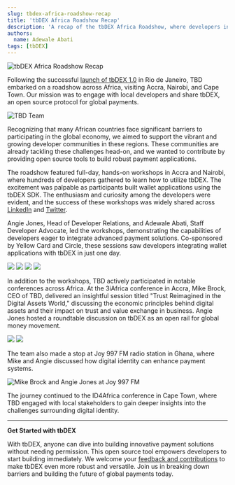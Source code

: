 ```yaml
---
slug: tbdex-africa-roadshow-recap
title: 'tbDEX Africa Roadshow Recap'
description: 'A recap of the tbDEX Africa Roadshow, where developers in Ghana and Kenya learned how to build payment applications with tbDEX'
authors:
  name: Adewale Abati
tags: [tbDEX]
---
```


<head>
  <meta property="og:title" content="tbDEX Africa Roadshow Recap" />
  <meta property="og:type" content="website" />
  <meta property="og:url" content='https://developer.tbd.website/blog/tbdex-africa-roadshow-recap' />
  <meta name="og:description" content="A recap of the tbDEX Africa Roadshow, where developers in Ghana and Kenya learned how to build payment applications with tbDEX" />
  <meta property="og:image" content="https://developer.tbd.website/assets/images/roadshow-group-2a17a2962abdcc9933a5cace9e348627.jpg" />

  <meta name="twitter:card" content="summary_large_image" />
  <meta property="twitter:domain" content="developer.tbd.website" />
  <meta name="twitter:site" content="@tbdevs" />
  <meta name="twitter:title" content="tbDEX Africa Roadshow Recap" />
  <meta property="twitter:url" content='https://developer.tbd.website/blog/tbdex-africa-roadshow-recap' />
  <meta name="twitter:description" content="A recap of the tbDEX Africa Roadshow, where developers in Ghana and Kenya learned how to build payment applications with tbDEX" />
  <meta name="twitter:image" content="https://developer.tbd.website/assets/images/roadshow-group-2a17a2962abdcc9933a5cace9e348627.jpg" />

  <link rel="apple-touch-icon" href="https://developer.tbd.website/img/tbd-fav-icon-main.png" />
</head>



![tbDEX Africa Roadshow Recap](/img/roadshow-group.jpg)


Following the successful [launch of tbDEX 1.0](/blog/tbdex-v1) in Rio de Janeiro, TBD embarked on a roadshow across Africa, visiting Accra, Nairobi, and Cape Town. 
Our mission was to engage with local developers and share tbDEX, an open source protocol for global payments.

<!--truncate-->

![TBD Team](/img/roadshow-tbd-team.jpg)

Recognizing that many African countries face significant barriers to participating in the global economy, we aimed to support the vibrant and growing developer communities in these regions. 
These communities are already tackling these challenges head-on, and we wanted to contribute by providing open source tools to build robust payment applications.

The roadshow featured full-day, hands-on workshops in Accra and Nairobi, where hundreds of developers gathered to learn how to utilize tbDEX. 
The excitement was palpable as participants built wallet applications using the tbDEX SDK. 
The enthusiasm and curiosity among the developers were evident, and the success of these workshops was widely shared across [LinkedIn](https://www.linkedin.com/feed/update/urn:li:activity:7199777112713486337/?updateEntityUrn=urn%3Ali%3Afs_feedUpdate%3A%28V2%2Curn%3Ali%3Aactivity%3A7199777112713486337%29) and [Twitter](https://x.com/yellowcard_app/status/1795385010117386749).

<div className="grid grid-cols-1 desktop:grid-cols-2 gap-4 pt-6">
  <TweetEmbed tweetId="1794038435218387164" />
  <TweetEmbed tweetId="1794018057012072690" />
</div>

Angie Jones, Head of Developer Relations, and Adewale Abati, Staff Developer Advocate, led the workshops, demonstrating the capabilities of developers eager to integrate advanced payment solutions. 
Co-sponsored by Yellow Card and Circle, these sessions saw developers integrating wallet applications with tbDEX in just one day.

<div className="grid grid-cols-1 desktop:grid-cols-2 gap-4 pt-6">
  <img src="/img/roadshow-angie-teaching.jpg"/>
  <img src="/img/roadshow-ace-teaching.jpg"/>
  <img src="/img/roadshow-attendees-2.jpg"/>
  <img src="/img/roadshow-attendees.jpg"/>
</div>

In addition to the workshops, TBD actively participated in notable conferences across Africa. 
At the 3iAfrica conference in Accra, Mike Brock, CEO of TBD, delivered an insightful session titled "Trust Reimagined in the Digital Assets World," discussing the economic principles behind digital assets and their impact on trust and value exchange in business. 
Angie Jones hosted a roundtable discussion on tbDEX as an open rail for global money movement.

<div className="grid grid-cols-1 desktop:grid-cols-2 gap-4 pt-6">
  <img src="/img/roadshow-mike-stage.jpg"/>
  <img src="/img/roadshow-roundtable.jpg"/>
</div>

The team also made a stop at Joy 997 FM radio station in Ghana, where Mike and Angie discussed how digital identity can enhance payment systems.

![Mike Brock and Angie Jones at Joy 997 FM](/img/roadshow-joy997fm.jpg)


The journey continued to the ID4Africa conference in Cape Town, where TBD engaged with local stakeholders to gain deeper insights into the challenges surrounding digital identity.

----

**Get Started with tbDEX**

With tbDEX, anyone can dive into building innovative payment solutions without needing permission. 
This open source tool empowers developers to start building immediately. 
We welcome your [feedback and contributions](https://github.com/TBD54566975/tbdex) to make tbDEX even more robust and versatile. 
Join us in breaking down barriers and building the future of global payments today.
